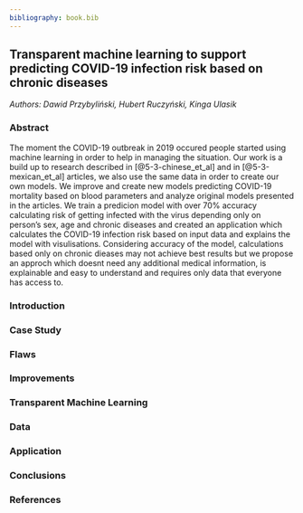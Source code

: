 ---
bibliography: book.bib  
---

## Transparent machine learning to support predicting COVID-19 infection risk based on chronic diseases

*Authors: Dawid Przybyliński, Hubert Ruczyński, Kinga Ulasik*


### Abstract

The moment the COVID-19 outbreak in 2019 occured people started using machine learning in order to help in managing the situation. Our work is a build up to research described in [@5-3-chinese_et_al] and in [@5-3-mexican_et_al] articles, we also use the same data in order to create our own models. We improve and create new models predicting COVID-19 mortality based on blood parameters and analyze original models presented in the articles. We train a predicion model with over 70% accuracy calculating risk of getting infected with the virus depending only on person's sex, age and chronic diseases and created an application which calculates the COVID-19 infection risk based on input data and explains the model with visulisations. Considering accuracy of the model, calculations based only on chronic dieases may not achieve best results but we propose an approch which doesnt need any additional medical information, is explainable and easy to understand and requires only data that everyone has access to. 



### Introduction

### Case Study

### Flaws

### Improvements

### Transparent Machine Learning

### Data

### Application

### Conclusions

### References



